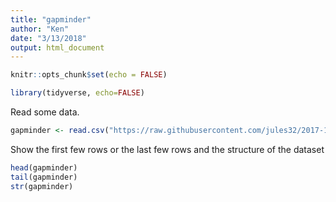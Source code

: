 ```yaml
---
title: "gapminder"
author: "Ken"
date: "3/13/2018"
output: html_document
---
```


```r
knitr::opts_chunk$set(echo = FALSE)
```

```r
library(tidyverse, echo=FALSE)
```
Read some data.
```r
gapminder <- read.csv("https://raw.githubusercontent.com/jules32/2017-11-30-MBARI/gh-pages/data/gapminder.csv")
```
Show the first few rows or the last few rows and the structure of the dataset 
```r
head(gapminder)
tail(gapminder)
str(gapminder)
```

